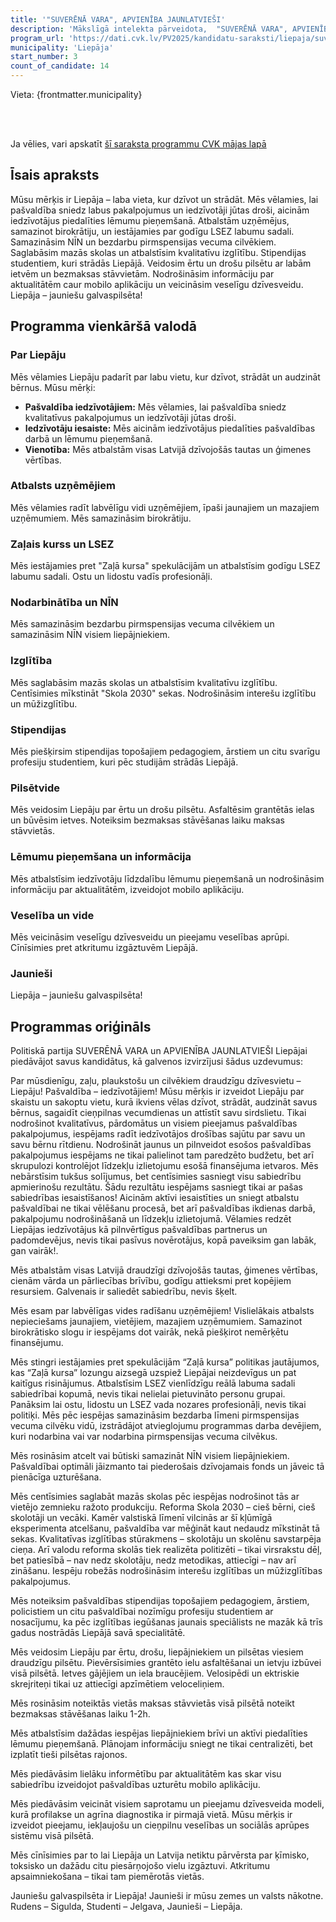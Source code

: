 ```yaml
---
title: '"SUVERĒNĀ VARA", APVIENĪBA JAUNLATVIEŠI'
description: 'Mākslīgā intelekta pārveidota,  "SUVERĒNĀ VARA", APVIENĪBA JAUNLATVIEŠI - Liepāja programma vienkāršā valodā'
program_url: 'https://dati.cvk.lv/PV2025/kandidatu-saraksti/liepaja/suverena-vara-apvieniba-jaunlatviesi'
municipality: 'Liepāja'
start_number: 3
count_of_candidate: 14
---
```



Vieta: {frontmatter.municipality}<br/>

<Badge text="Pašvaldība iedzīvotājiem" variant="note" size="small" /> <Badge text="Atbalsts uzņēmējiem" variant="note" size="small" /> <Badge text="NĪN samazināšana" variant="note" size="small" /> <Badge text="Kvalitatīva izglītība" variant="note" size="small" /> <Badge text="Veselības aprūpes sistēma" variant="note" size="small" />

<br/><br/> 

<Card title='Šis ir mākslīga intelekta ģenerēts apraksts' icon='starlight'>
    Ja vēlies, vari apskatīt <a href={frontmatter.program_url} target='_blank'>šī saraksta programmu CVK mājas lapā</a>
    </Card>

## Īsais apraksts

Mūsu mērķis ir Liepāja – laba vieta, kur dzīvot un strādāt. Mēs vēlamies, lai pašvaldība sniedz labus pakalpojumus un iedzīvotāji jūtas droši, aicinām iedzīvotājus piedalīties lēmumu pieņemšanā. Atbalstām uzņēmējus, samazinot birokrātiju, un iestājamies par godīgu LSEZ labumu sadali. Samazināsim NĪN un bezdarbu pirmspensijas vecuma cilvēkiem. Saglabāsim mazās skolas un atbalstīsim kvalitatīvu izglītību. Stipendijas studentiem, kuri strādās Liepājā. Veidosim ērtu un drošu pilsētu ar labām ietvēm un bezmaksas stāvvietām. Nodrošināsim informāciju par aktualitātēm caur mobilo aplikāciju un veicināsim veselīgu dzīvesveidu. Liepāja – jauniešu galvaspilsēta!

## Programma vienkāršā valodā

### Par Liepāju

Mēs vēlamies Liepāju padarīt par labu vietu, kur dzīvot, strādāt un audzināt bērnus. Mūsu mērķi:

*   **Pašvaldība iedzīvotājiem:** Mēs vēlamies, lai pašvaldība sniedz kvalitatīvus pakalpojumus un iedzīvotāji jūtas droši.
*   **Iedzīvotāju iesaiste:** Mēs aicinām iedzīvotājus piedalīties pašvaldības darbā un lēmumu pieņemšanā.
*   **Vienotība:** Mēs atbalstām visas Latvijā dzīvojošās tautas un ģimenes vērtības.

### Atbalsts uzņēmējiem

Mēs vēlamies radīt labvēlīgu vidi uzņēmējiem, īpaši jaunajiem un mazajiem uzņēmumiem. Mēs samazināsim birokrātiju.

### Zaļais kurss un LSEZ

Mēs iestājamies pret "Zaļā kursa" spekulācijām un atbalstīsim godīgu LSEZ labumu sadali. Ostu un lidostu vadīs profesionāļi.

### Nodarbinātība un NĪN

Mēs samazināsim bezdarbu pirmspensijas vecuma cilvēkiem un samazināsim NĪN visiem liepājniekiem.

### Izglītība

Mēs saglabāsim mazās skolas un atbalstīsim kvalitatīvu izglītību. Centīsimies mīkstināt "Skola 2030" sekas. Nodrošināsim interešu izglītību un mūžizglītību.

### Stipendijas

Mēs piešķirsim stipendijas topošajiem pedagogiem, ārstiem un citu svarīgu profesiju studentiem, kuri pēc studijām strādās Liepājā.

### Pilsētvide

Mēs veidosim Liepāju par ērtu un drošu pilsētu. Asfaltēsim grantētās ielas un būvēsim ietves. Noteiksim bezmaksas stāvēšanas laiku maksas stāvvietās.

### Lēmumu pieņemšana un informācija

Mēs atbalstīsim iedzīvotāju līdzdalību lēmumu pieņemšanā un nodrošināsim informāciju par aktualitātēm, izveidojot mobilo aplikāciju.

### Veselība un vide

Mēs veicināsim veselīgu dzīvesveidu un pieejamu veselības aprūpi. Cīnīsimies pret atkritumu izgāztuvēm Liepājā.

### Jaunieši

Liepāja – jauniešu galvaspilsēta!

## Programmas oriģināls

Politiskā partija SUVERĒNĀ VARA un APVIENĪBA JAUNLATVIEŠI
Liepājai
piedāvājot savus kandidātus, kā galvenos izvirzījusi šādus uzdevumus:

Par mūsdienīgu, zaļu, plaukstošu un cilvēkiem draudzīgu dzīvesvietu – Liepāju!
Pašvaldība – iedzīvotājiem!
Mūsu mērķis ir izveidot Liepāju par skaistu un sakoptu vietu, kurā ikviens vēlas dzīvot, strādāt, audzināt savus bērnus, sagaidīt cieņpilnas vecumdienas un attīstīt savu sirdslietu. Tikai nodrošinot kvalitatīvus, pārdomātus un visiem pieejamus pašvaldības pakalpojumus, iespējams radīt iedzīvotājos drošības sajūtu par savu un savu bērnu rītdienu. Nodrošināt jaunus un pilnveidot esošos pašvaldības pakalpojumus iespējams ne tikai palielinot tam paredzēto budžetu, bet arī skrupulozi kontrolējot līdzekļu izlietojumu esošā finansējuma ietvaros.
Mēs nebārstīsim tukšus solījumus, bet centīsimies sasniegt visu sabiedrību apmierinošu rezultātu. Šādu rezultātu iespējams sasniegt tikai ar pašas sabiedrības iesaistīšanos! Aicinām aktīvi iesaistīties un sniegt atbalstu pašvaldībai ne tikai vēlēšanu procesā, bet arī pašvaldības ikdienas darbā, pakalpojumu nodrošināšanā un līdzekļu izlietojumā. Vēlamies redzēt Liepājas iedzīvotājus kā pilnvērtīgus pašvaldības partnerus un padomdevējus, nevis tikai pasīvus novērotājus, kopā paveiksim gan labāk, gan vairāk!.

Mēs atbalstām visas Latvijā draudzīgi dzīvojošās tautas, ģimenes vērtības, cienām vārda un pārliecības brīvību, godīgu attieksmi pret kopējiem resursiem. Galvenais ir saliedēt sabiedrību, nevis šķelt.

Mēs esam par labvēlīgas vides radīšanu uzņēmējiem! Vislielākais atbalsts nepieciešams jaunajiem, vietējiem, mazajiem uzņēmumiem. Samazinot birokrātisko slogu ir iespējams dot vairāk, nekā piešķirot nemērķētu finansējumu.

Mēs stingri iestājamies pret spekulācijām “Zaļā kursa” politikas jautājumos, kas “Zaļā kursa” lozungu aizsegā uzspiež Liepājai neizdevīgus un pat kaitīgus risinājumus. Atbalstīsim LSEZ vienlīdzīgu reālā labuma sadali sabiedrībai kopumā, nevis tikai nelielai pietuvināto personu grupai. Panāksim lai ostu, lidostu un LSEZ vada nozares profesionāļi, nevis tikai politiķi.
Mēs pēc iespējas samazināsim bezdarba līmeni pirmspensijas vecuma cilvēku vidū, izstrādājot atvieglojumu programmas darba devējiem, kuri nodarbina vai var nodarbina pirmspensijas vecuma cilvēkus.

Mēs rosināsim atcelt vai būtiski samazināt NĪN visiem liepājniekiem. Pašvaldībai optimāli jāizmanto tai piederošais dzīvojamais fonds un jāveic tā pienācīga uzturēšana.

Mēs centīsimies saglabāt mazās skolas pēc iespējas nodrošinot tās ar vietējo zemnieku ražoto produkciju. Reforma Skola 2030 – cieš bērni, cieš skolotāji un vecāki. Kamēr valstiskā līmenī vilcinās ar šī kļūmīgā eksperimenta atcelšanu, pašvaldība var mēģināt kaut nedaudz mīkstināt tā sekas. Kvalitatīvas izglītības stūrakmens – skolotāju un skolēnu savstarpēja cieņa. Arī valodu reforma skolās tiek realizēta politizēti – tikai virsrakstu dēļ, bet patiesībā – nav nedz skolotāju, nedz metodikas, attiecīgi – nav arī zināšanu. Iespēju robežās nodrošināsim interešu izglītības un mūžizglītības pakalpojumus.

Mēs noteiksim pašvaldības stipendijas topošajiem pedagogiem, ārstiem, policistiem un citu pašvaldībai nozīmīgu profesiju studentiem ar nosacījumu, ka pēc izglītības iegūšanas jaunais speciālists ne mazāk kā trīs gadus nostrādās Liepājā savā specialitātē.

Mēs veidosim Liepāju par ērtu, drošu, liepājniekiem un pilsētas viesiem draudzīgu pilsētu. Pievērsīsimies grantēto ielu asfaltēšanai un ietvju izbūvei visā pilsētā. Ietves gājējiem un iela braucējiem. Velosipēdi un ektriskie skrejriteņi tikai uz attiecīgi apzīmētiem veloceliņiem.

Mēs rosināsim noteiktās vietās maksas stāvvietās visā pilsētā noteikt bezmaksas stāvēšanas laiku 1-2h.

Mēs atbalstīsim dažādas iespējas liepājniekiem brīvi un aktīvi piedalīties lēmumu pieņemšanā. Plānojam informāciju sniegt ne tikai centralizēti, bet izplatīt tieši pilsētas rajonos.

Mēs piedāvāsim lielāku informētību par aktualitātēm kas skar visu sabiedrību izveidojot pašvaldības uzturētu mobilo aplikāciju.

Mēs piedāvāsim veicināt visiem saprotamu un pieejamu dzīvesveida modeli, kurā profilakse un agrīna diagnostika ir pirmajā vietā. Mūsu mērķis ir izveidot pieejamu, iekļaujošu un cieņpilnu veselības un sociālās aprūpes sistēmu visā pilsētā.

Mēs cīnīsimies par to lai Liepāja un Latvija netiktu pārvērsta par ķīmisko, toksisko un dažādu citu piesārņojošo vielu izgāztuvi. Atkritumu apsaimniekošana – tikai tam piemērotās vietās.

Jauniešu galvaspilsēta ir Liepāja! Jaunieši ir mūsu zemes un valsts nākotne. Rudens – Sigulda, Studenti – Jelgava, Jaunieši – Liepāja.
